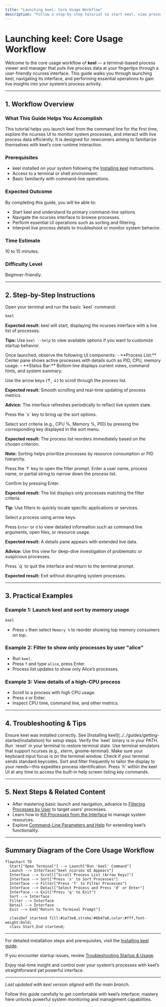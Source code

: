 ```yaml
---
title: "Launching keel: Core Usage Workflow"
description: "Follow a step-by-step tutorial to start keel, view processes in the ncurses interface, and interact with live process data. Covers basic command-line invocation, navigation, and essential UI operations for newcomers."
---
```


# Launching keel: Core Usage Workflow

Welcome to the core usage workflow of **keel** — a terminal-based process viewer and manager that puts live process data at your fingertips through a user-friendly ncurses interface. This guide walks you through launching keel, navigating its interface, and performing essential operations to gain live insights into your system’s process activity.

---

## 1. Workflow Overview

### What This Guide Helps You Accomplish
This tutorial helps you launch keel from the command line for the first time, explore the ncurses UI to monitor system processes, and interact with live process data efficiently. It is designed for newcomers aiming to familiarize themselves with keel’s core runtime interaction.

### Prerequisites
- keel installed on your system following the [Installing keel](../../guides/getting-started/installation) instructions.
- Access to a terminal or shell environment.
- Basic familiarity with command-line operations.

### Expected Outcome
By completing this guide, you will be able to:
- Start keel and understand its primary command-line options.
- Navigate the ncurses interface to browse processes.
- Perform essential UI operations such as sorting and filtering.
- Interpret live process details to troubleshoot or monitor system behavior.

### Time Estimate
10 to 15 minutes.

### Difficulty Level
Beginner-friendly.

---

## 2. Step-by-Step Instructions

<Steps>
<Step title="Launching keel from the Command Line">
Open your terminal and run the basic `keel` command:

```bash
keel
```

**Expected result:** keel will start, displaying the ncurses interface with a live list of processes.

**Tips:** Use `keel --help` to view available options if you want to customize startup behavior.
</Step>

<Step title="Exploring the Main Interface">
Once launched, observe the following UI components:
- **Process List:** Center pane shows active processes with details such as PID, CPU, memory usage.
- **Status Bar:** Bottom line displays current views, command hints, and system summary.

Use the arrow keys (↑, ↓) to scroll through the process list.

**Expected result:** Smooth scrolling and real-time updating of process metrics.

**Advice:** The interface refreshes periodically to reflect live system state.
</Step>

<Step title="Sorting Processes">
Press the `s` key to bring up the sort options.

Select sort criteria (e.g., CPU %, Memory %, PID) by pressing the corresponding key displayed in the sort menu.

**Expected result:** The process list reorders immediately based on the chosen criterion.

**Note:** Sorting helps prioritize processes by resource consumption or PID hierarchy.
</Step>

<Step title="Filtering the Process List">
Press the `f` key to open the filter prompt. Enter a user name, process name, or partial string to narrow down the process list.

Confirm by pressing Enter.

**Expected result:** The list displays only processes matching the filter criteria.

**Tip:** Use filters to quickly locate specific applications or services.
</Step>

<Step title="Viewing Detailed Process Info">
Select a process using arrow keys.

Press `Enter` or `d` to view detailed information such as command line arguments, open files, or resource usage.

**Expected result:** A details pane appears with extended live data.

**Advice:** Use this view for deep-dive investigation of problematic or suspicious processes.
</Step>

<Step title="Exiting keel">
Press `q` to quit the interface and return to the terminal prompt.

**Expected result:** Exit without disrupting system processes.

</Step>
</Steps>

---

## 3. Practical Examples

### Example 1: Launch keel and sort by memory usage

```bash
keel
```
- Press `s` then select `Memory %` to reorder showing top memory consumers on top.

### Example 2: Filter to show only processes by user "alice"

- Run `keel`.
- Press `f` and type `alice`, press Enter.
- Process list updates to show only Alice’s processes.

### Example 3: View details of a high-CPU process

- Scroll to a process with high CPU usage.
- Press `d` or Enter.
- Inspect CPU time, command line, and other metrics.

---

## 4. Troubleshooting & Tips

<AccordionGroup title="Common Issues While Launching and Navigating keel">
<Accordion title="keel Command Not Found">
Ensure keel was installed correctly. See [Installing keel](../../guides/getting-started/installation) for setup steps.
Verify the `keel` binary is in your PATH.
</Accordion>

<Accordion title="Interface Does Not Refresh or Displays Garbled Text">
Run `reset` in your terminal to restore terminal state.
Use terminal emulators that support ncurses (e.g., xterm, gnome-terminal).
</Accordion>

<Accordion title="Unresponsive Keys in UI">
Make sure your keyboard input focus is on the terminal window.
Check if your terminal sends standard keycodes.
</Accordion>
</AccordionGroup>

<Tip>
Sort and filter frequently to tailor the display to your needs—this expedites process identification.
</Tip>

<Tip>
Press `h` within the keel UI at any time to access the built-in help screen listing key commands.
</Tip>

---

## 5. Next Steps & Related Content

- After mastering basic launch and navigation, advance to [Filtering Processes by User](../../guides/process-management/filter-users) to target users' processes.
- Learn how to [Kill Processes from the Interface](../../guides/process-management/process-control) to manage system resources.
- Explore [Command-Line Parameters and Help](../../guides/getting-started/help-and-parameters) for extending keel’s functionality.

---

## Summary Diagram of the Core Usage Workflow

```mermaid
flowchart TD
  Start["Open Terminal"] --> Launch["Run 'keel' Command"]
  Launch --> Interface["keel ncurses UI Appears"]
  Interface --> Scroll["Scroll Process List (Arrow Keys)"]
  Interface --> Sort["Press 's' to Sort Processes"]
  Interface --> Filter["Press 'f' to Filter Processes"]
  Interface --> Detail["Select Process and Press 'd' or Enter"]
  Interface --> Exit["Press 'q' to Exit"]
  Sort --> Interface
  Filter --> Interface
  Detail --> Interface
  Exit --> End["Return to Terminal Prompt"]

  classDef startend fill:#1a73e8,stroke:#0b47a0,color:#fff,font-weight:bold;
  class Start,End startend;
```

---

For detailed installation steps and prerequisites, visit the [Installing keel guide](/guides/getting-started/installation).

If you encounter startup issues, review [Troubleshooting Startup & Usage](/getting-started/first-steps/common-setup-issues).

Enjoy real-time insight and control over your system’s processes with keel’s straightforward yet powerful interface.

---

_Last updated with keel version aligned with the main branch._

<Check>Follow this guide carefully to get comfortable with keel’s interface; mastery here unlocks powerful system monitoring and management capabilities.</Check>
